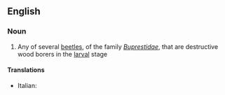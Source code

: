 ==English==

===Noun===
{{en-noun}}

# Any of several [[beetle]]s, of the family ''[[Buprestidae]]'', that are destructive wood borers in the [[larva]]l stage

====Translations====
{{trans-top|buprestid}}
*Italian: {{t-|it|buprestide|m}}
{{trans-mid}}

{{trans-bottom}}
